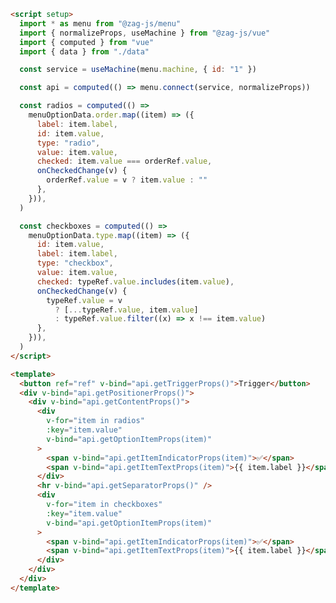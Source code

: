 ```html
<script setup>
  import * as menu from "@zag-js/menu"
  import { normalizeProps, useMachine } from "@zag-js/vue"
  import { computed } from "vue"
  import { data } from "./data"

  const service = useMachine(menu.machine, { id: "1" })

  const api = computed(() => menu.connect(service, normalizeProps))

  const radios = computed(() =>
    menuOptionData.order.map((item) => ({
      label: item.label,
      id: item.value,
      type: "radio",
      value: item.value,
      checked: item.value === orderRef.value,
      onCheckedChange(v) {
        orderRef.value = v ? item.value : ""
      },
    })),
  )

  const checkboxes = computed(() =>
    menuOptionData.type.map((item) => ({
      id: item.value,
      label: item.label,
      type: "checkbox",
      value: item.value,
      checked: typeRef.value.includes(item.value),
      onCheckedChange(v) {
        typeRef.value = v
          ? [...typeRef.value, item.value]
          : typeRef.value.filter((x) => x !== item.value)
      },
    })),
  )
</script>

<template>
  <button ref="ref" v-bind="api.getTriggerProps()">Trigger</button>
  <div v-bind="api.getPositionerProps()">
    <div v-bind="api.getContentProps()">
      <div
        v-for="item in radios"
        :key="item.value"
        v-bind="api.getOptionItemProps(item)"
      >
        <span v-bind="api.getItemIndicatorProps(item)">✅</span>
        <span v-bind="api.getItemTextProps(item)">{{ item.label }}</span>
      </div>
      <hr v-bind="api.getSeparatorProps()" />
      <div
        v-for="item in checkboxes"
        :key="item.value"
        v-bind="api.getOptionItemProps(item)"
      >
        <span v-bind="api.getItemIndicatorProps(item)">✅</span>
        <span v-bind="api.getItemTextProps(item)">{{ item.label }}</span>
      </div>
    </div>
  </div>
</template>
```
